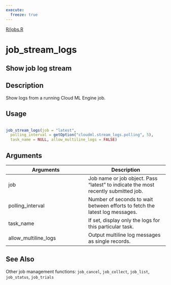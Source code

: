 ```yaml
---
execute:
  freeze: true
---
```


[R/jobs.R](NULL/blob/main/R/jobs.R#L310) 

# job_stream_logs

## Show job log stream

## Description
 Show logs from a running Cloud ML Engine job. 


## Usage
```r
 
job_stream_logs(job = "latest", 
  polling_interval = getOption("cloudml.stream_logs.polling", 5), 
  task_name = NULL, allow_multiline_logs = FALSE) 
```

## Arguments
|Arguments|Description|
|---|---|
| job | Job name or job object. Pass "latest" to indicate the most recently submitted job. |
| polling_interval | Number of seconds to wait between efforts to fetch the latest log messages. |
| task_name | If set, display only the logs for this particular task. |
| allow_multiline_logs | Output multiline log messages as single records. |






## See Also
 Other job management functions: `job_cancel`,   `job_collect`, `job_list`,   `job_status`, `job_trials` 

